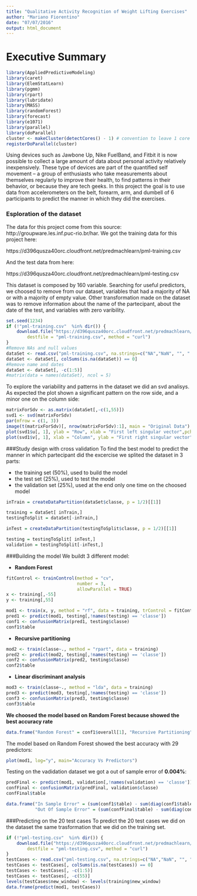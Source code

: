 ```yaml
---
title: "Qualitative Activity Recognition of Weight Lifting Exercises"
author: "Mariano Fiorentino"
date: "07/07/2016"
output: html_document
---
```


# Executive Summary
```r
library(AppliedPredictiveModeling)
library(caret)
library(ElemStatLearn)
library(pgmm)
library(rpart)
library(lubridate)
library(MASS)
library(randomForest)
library(forecast)
library(e1071)
library(parallel)
library(doParallel)
cluster <- makeCluster(detectCores() - 1) # convention to leave 1 core for OS
registerDoParallel(cluster)
```

Using devices such as Jawbone Up, Nike FuelBand, and Fitbit it is now possible to collect a large amount of data about personal activity relatively inexpensively. These type of devices are part of the quantified self movement – a group of enthusiasts who take measurements about themselves regularly to improve their health, to find patterns in their behavior, or because they are tech geeks.
In this project the goal is to use data from accelerometers on the belt, forearm, arm, and dumbell of 6 participants to predict the manner in which they did the exercises.

### Esploration of the dataset
The data for this project come from this source: http://groupware.les.inf.puc-rio.br/har. We got the training data for this project here:

https://d396qusza40orc.cloudfront.net/predmachlearn/pml-training.csv

And the test data from here:

https://d396qusza40orc.cloudfront.net/predmachlearn/pml-testing.csv

This dataset is composed by 160 variable. Searching for useful predictors, we choosed to remove from our dataset, variables that had a majority of NA or with a majority of empty value. Other transformation made on the dataset was to remove information about the name of the partecipant, about the date of the test, and variables with zero varibility.


```r
set.seed(1234)
if (!"pml-training.csv"  %in% dir()) {
    download.file("https://d396qusza40orc.cloudfront.net/predmachlearn/pml-training.csv", 
        destfile = "pml-training.csv", method = "curl")
}
#Remove NAs and null values
dataSet <- read.csv("pml-training.csv", na.strings=c("NA","NaN", "", " "))
dataSet <- dataSet[, colSums(is.na(dataSet)) == 0]
#Remove name and dates
dataSet <- dataSet[, -c(1:5)]
#matrix(data = names(dataSet), ncol = 5)
```
To explore the variability and patterns in the dataset we did an svd analisys. As expected the plot shown a significant pattern on the row side, and a minor one on the column side:

```r
matrixForSdv <- as.matrix(dataSet[,-c(1,55)])
svd1 <- svd(matrixForSdv)
par(mfrow = c(1, 3))
image(t(matrixForSdv)[, nrow(matrixForSdv):1], main = "Original Data")
plot(svd1$u[, 1], ylab = "Row", xlab = "First left singular vector",pch = 19)
plot(svd1$v[, 1], xlab = "Column", ylab = "First right singular vector", pch = 19)
```

###Study design with cross validation
To find the best model to predict the manner in which partecipant did the excercise we splited the dataset in 3 parts:

- the training set (50%), used to build the model
- the test set (25%), used to test the model
- the validation set (25%), used at the end only one time on the choosed model

```r
inTrain = createDataPartition(dataSet$classe, p = 1/2)[[1]]

training = dataSet[ inTrain,]
testingToSplit = dataSet[-inTrain,]

inTest = createDataPartition(testingToSplit$classe, p = 1/2)[[1]]

testing = testingToSplit[ inTest,]
validation = testingToSplit[-inTest,]

```
###Building the model
We buildt 3 different model:

- **Random Forest**
```r
fitControl <- trainControl(method = "cv",
                           number = 3,
                           allowParallel = TRUE)
x <- training[,-55]
y <- training[,55]

mod1 <- train(x, y, method = "rf", data = training, trControl = fitControl)
pred1 <- predict(mod1, testing[,!names(testing) == 'classe'])
conf1 <- confusionMatrix(pred1, testing$classe)
conf1$table
```

- **Recursive partitioning**

```r
mod2 <- train(classe~., method = "rpart", data = training)
pred2 <- predict(mod2, testing[,!names(testing) == 'classe'])
conf2 <- confusionMatrix(pred2, testing$classe)
conf2$table
```

- **Linear discriminant analysis**

```r
mod3 <- train(classe~., method = "lda", data = training)
pred3 <- predict(mod3, testing[,!names(testing) == 'classe'])
conf3 <- confusionMatrix(pred3, testing$classe)
conf3$table
```

**We choosed the model based on Random Forest because showed the best accuracy rate**

```r
data.frame("Random Forest" = conf1$overall[1], "Recursive Partitioning" = conf2$overall[1], "Linear Discriminant Analisys" = conf3$overall[1])
```
The model based on Random Forest showed the best accuracy with 29 predictors:
```r
plot(mod1, log="y", main="Accuracy Vs Predictors")
```

Testing on the vadidation dataset we got a out of sample error of **0.004%**:

```r
predFinal <- predict(mod1, validation[,!names(validation) == 'classe'])
confFinal <- confusionMatrix(predFinal, validation$classe)
confFinal$table

data.frame("In Sample Error" = (sum(conf1$table) - sum(diag(conf1$table)))/sum(diag(conf1$table)),
           "Out Of Sample Error" = (sum(confFinal$table) - sum(diag(confFinal$table)))/sum(diag(confFinal$table)))
```
###Predicting on the 20 test cases
To predict the 20 test cases we did on the dataset the same trasformation that we did on the training set.

```r
if (!"pml-testing.csv"  %in% dir()) {
    download.file("https://d396qusza40orc.cloudfront.net/predmachlearn/pml-testing.csv", 
        destfile = "pml-testing.csv", method = "curl")
}
testCases <- read.csv("pml-testing.csv", na.strings=c("NA","NaN", "", " "))
testCases <- testCases[, colSums(is.na(testCases)) == 0]
testCases <- testCases[, -c(1:5)]
testCases <- testCases[, -c(55)]
levels(testCases$new_window) <- levels(training$new_window)
data.frame(predict(mod1, testCases))
```